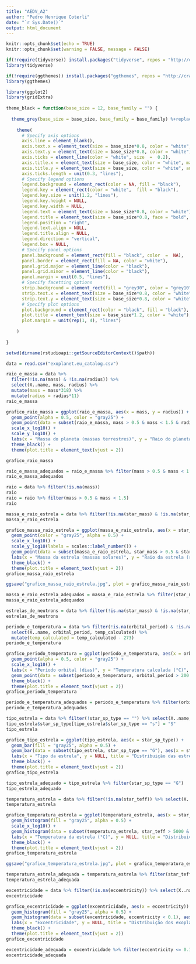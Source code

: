 ```yaml
---
title: "AEDV_A2"
author: "Pedro Henrique Coterli"
date: "`r Sys.Date()`"
output: html_document
---
```


```r
knitr::opts_chunk$set(echo = TRUE)
knitr::opts_chunk$set(warning = FALSE, message = FALSE)
```

```r
if(!require(tidyverse)) install.packages("tidyverse", repos = "http://cran.us.r-project.org")
library(tidyverse)
```

```r
if(!require(ggthemes)) install.packages("ggthemes", repos = "http://cran.us.r-project.org")
library(ggthemes)
```

```r
library(ggplot2)
library(gridExtra)
 
theme_black = function(base_size = 12, base_family = "") {
 
  theme_grey(base_size = base_size, base_family = base_family) %+replace%
 
    theme(
      # Specify axis options
      axis.line = element_blank(),  
      axis.text.x = element_text(size = base_size*0.8, color = "white", lineheight = 0.9),  
      axis.text.y = element_text(size = base_size*0.8, color = "white", lineheight = 0.9),  
      axis.ticks = element_line(color = "white", size  =  0.2),  
      axis.title.x = element_text(size = base_size, color = "white", margin = margin(0, 10, 0, 0)),  
      axis.title.y = element_text(size = base_size, color = "white", angle = 90, margin = margin(0, 10, 0, 0)),  
      axis.ticks.length = unit(0.3, "lines"),   
      # Specify legend options
      legend.background = element_rect(color = NA, fill = "black"),  
      legend.key = element_rect(color = "white",  fill = "black"),  
      legend.key.size = unit(1.2, "lines"),  
      legend.key.height = NULL,  
      legend.key.width = NULL,      
      legend.text = element_text(size = base_size*0.8, color = "white"),  
      legend.title = element_text(size = base_size*0.8, face = "bold", hjust = 0, color = "white"),  
      legend.position = "right",  
      legend.text.align = NULL,  
      legend.title.align = NULL,  
      legend.direction = "vertical",  
      legend.box = NULL, 
      # Specify panel options
      panel.background = element_rect(fill = "black", color  =  NA),  
      panel.border = element_rect(fill = NA, color = "white"),  
      panel.grid.major = element_line(color = "black"),  
      panel.grid.minor = element_line(color = "black"),  
      panel.margin = unit(0.5, "lines"),   
      # Specify facetting options
      strip.background = element_rect(fill = "grey30", color = "grey10"),  
      strip.text.x = element_text(size = base_size*0.8, color = "white"),  
      strip.text.y = element_text(size = base_size*0.8, color = "white",angle = -90),  
      # Specify plot options
      plot.background = element_rect(color = "black", fill = "black"),  
      plot.title = element_text(size = base_size*1.2, color = "white"),  
      plot.margin = unit(rep(1, 4), "lines")
 
    )
 
}
```



```r
setwd(dirname(rstudioapi::getSourceEditorContext()$path))
```

```r
data = read.csv("exoplanet.eu_catalog.csv")
```

```r
raio_e_massa = data %>% 
  filter(!is.na(mass) & !is.na(radius)) %>% 
  select(X..name, mass, radius) %>% 
  mutate(mass = mass*318) %>% 
  mutate(radius = radius*11)
raio_e_massa
```

```r
grafico_raio_massa = ggplot(raio_e_massa, aes(x = mass, y = radius)) +
  geom_point(alpha = 0.5, color = "gray25") +
  geom_point(data = subset(raio_e_massa, mass > 0.5 & mass < 1.5 & radius > 0.5 & radius < 1.5), aes(x = mass, y = radius), color = "white") +
  scale_x_log10() +
  scale_y_log10() +
  labs(x = "Massa do planeta (massas terrestres)", y = "Raio do planeta (raios terrestres)", title = "Massa por raio dos exoplanetas") +
  theme_black() +
  theme(plot.title = element_text(vjust = 2))

grafico_raio_massa
```

```r
raio_e_massa_adequados = raio_e_massa %>% filter(mass > 0.5 & mass < 1.5 & radius > 0.5 & radius < 1.5)
raio_e_massa_adequados
```

```r
raio = data %>% filter(!is.na(mass))
raio
raio = raio %>% filter(mass > 0.5 & mass < 1.5)
raio
```


```r
massa_e_raio_estrela = data %>% filter(!is.na(star_mass) & !is.na(star_radius)) %>% select(X..name, star_mass, star_radius)
massa_e_raio_estrela
```
```r
grafico_massa_raio_estrela = ggplot(massa_e_raio_estrela, aes(x = star_mass, y = star_radius)) +
  geom_point(color = "gray25", alpha = 0.5) +
  scale_x_log10() +
  scale_y_log10(labels = scales::label_number()) +
  geom_point(data = subset(massa_e_raio_estrela, star_mass > 0.5 & star_mass < 1.5 & star_radius > 0.5 & star_radius < 1.5), aes(x = star_mass, y = star_radius), color = "white") +
  labs(x = "Massa da estrela (massas solares)", y = "Raio da estrela (raios solares)", title = "Massa por raio das estrelas") +
  theme_black() +
  theme(plot.title = element_text(vjust = 2))
grafico_massa_raio_estrela

ggsave("grafico_massa_raio_estrela.jpg", plot = grafico_massa_raio_estrela)
```
```r
massa_e_raio_estrela_adequados = massa_e_raio_estrela %>% filter(star_mass > 0.5 & star_mass < 1.5 & star_radius > 0.5 & star_radius < 1.5)
massa_e_raio_estrela_adequados
```
```r
estrelas_de_neutrons = data %>% filter(!is.na(star_mass) & !is.na(star_radius)) %>% filter(star_radius < 0.05) %>% select(X..name, star_name)
estrelas_de_neutrons
```


```r
periodo_e_temperatura = data %>% filter(!is.na(orbital_period) & !is.na(temp_calculated)) %>% 
  select(X..name, orbital_period, temp_calculated) %>% 
  mutate(temp_calculated = temp_calculated - 273)
periodo_e_temperatura
```

```r
grafico_periodo_temperatura = ggplot(periodo_e_temperatura, aes(x = orbital_period, y = temp_calculated)) +
  geom_point(alpha = 0.5, color = "gray25") +
  scale_x_log10() +
  labs(x = "Período orbital (dias)", y = "Temperatura calculada (°C)", title = "Período orbital por temperatura dos exoplanetas") +
  geom_point(data = subset(periodo_e_temperatura, orbital_period > 200 & orbital_period < 500 & temp_calculated > -40 & temp_calculated < 60), aes(x = orbital_period, y = temp_calculated), color = "white") +
  theme_black() +
  theme(plot.title = element_text(vjust = 2))
grafico_periodo_temperatura
```

```r
periodo_e_temperatura_adequados = periodo_e_temperatura %>% filter(orbital_period > 300 & orbital_period < 400 & temp_calculated > -50 & temp_calculated < 50)
periodo_e_temperatura_adequados
```

```r
tipo_estrela = data %>% filter(!star_sp_type == "") %>% select(X..name, star_sp_type) %>% mutate(star_sp_type = substr(star_sp_type, 1, 1))
tipo_estrela$star_sp_type[tipo_estrela$star_sp_type == "s"] = "S"
tipo_estrela
```

```r
grafico_tipo_estrela = ggplot(tipo_estrela, aes(x = star_sp_type)) +
  geom_bar(fill = "gray25", alpha = 0.5) +
  geom_bar(data = subset(tipo_estrela, star_sp_type == "G"), aes(x = star_sp_type), fill = "white") +
  labs(x = "Tipo da estrela", y = NULL, title = "Distribuição das estrelas por classificação") +
  theme_black() +
  theme(plot.title = element_text(vjust = 2))
grafico_tipo_estrela
```
```r
tipo_estrela_adequado = tipo_estrela %>% filter(star_sp_type == "G")
tipo_estrela_adequado
```
```r
temperatura_estrela = data %>% filter(!is.na(star_teff)) %>% select(X..name, star_teff) %>% mutate(star_teff = star_teff - 273)
temperatura_estrela
```
```r
grafico_temperatura_estrela = ggplot(temperatura_estrela, aes(x = star_teff)) +
  geom_histogram(fill = "gray25", alpha = 0.5) +
  scale_x_log10() +
  geom_histogram(data = subset(temperatura_estrela, star_teff > 5000 & star_teff < 6000), aes(x = star_teff), fill = "white") +
  labs(x = "Temperatura da estrela (°C)", y = NULL, title = "Distribuição das estrelas por temperatura") +
  theme_black() +
  theme(plot.title = element_text(vjust = 2))
grafico_temperatura_estrela

ggsave("grafico_temperatura_estrela.jpg", plot = grafico_temperatura_estrela)
```

```r
temperatura_estrela_adequada = temperatura_estrela %>% filter(star_teff > 5000 & star_teff < 6000)
temperatura_estrela_adequada
```
```r
excentricidade = data %>% filter(!is.na(eccentricity)) %>% select(X..name, eccentricity) %>% filter(eccentricity <= 1)
excentricidade
```
```r
grafico_excentricidade = ggplot(excentricidade, aes(x = eccentricity)) +
  geom_histogram(fill = "gray25", alpha = 0.5) +
  geom_histogram(data = subset(excentricidade, eccentricity < 0.1), aes(x = eccentricity), fill = "white") +
  labs(x = "Excentricidade", y = NULL, title = "Distribuição dos exoplanetas por excentricidade orbital") +
  theme_black() +
  theme(plot.title = element_text(vjust = 2))
grafico_excentricidade
```
```r
excentricidade_adequada = excentricidade %>% filter(eccentricity <= 0.1)
excentricidade_adequada
```






